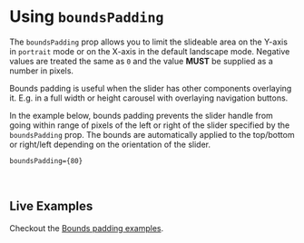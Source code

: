 

<Meta title="Docs/Bounds Padding" component={ReactCompareSlider} />

# Using `boundsPadding`

The `boundsPadding` prop allows you to limit the slideable area on the Y-axis
in `portrait` mode or on the X-axis in the default landscape mode. Negative values are treated the
same as `0` and the value **MUST** be supplied as a number in pixels.

Bounds padding is useful when the slider has other components overlaying it. E.g. in a full
width or height carousel with overlaying navigation buttons.

In the example below, bounds padding prevents the slider handle from going
within range of pixels of the left or right of the slider specified by the `boundsPadding` prop.
The bounds are automatically applied to the top/bottom or right/left depending on the orientation of the slider.

```JSX
boundsPadding={80}
```

<Canvas>
  <Story id="demos--bounds-padding" />
</Canvas>

<ArgTypes of={ReactCompareSlider} />

<br />

## Live Examples

Checkout the [Bounds padding examples](/story/demos--bounds-padding).
